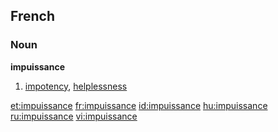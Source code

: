 ==French==
===Noun===
'''impuissance'''
#[[impotency]], [[helplessness]]

[[et:impuissance]]
[[fr:impuissance]]
[[id:impuissance]]
[[hu:impuissance]]
[[ru:impuissance]]
[[vi:impuissance]]